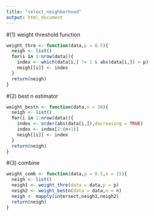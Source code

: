 ```yaml
---
title: "select_neighborhood"
output: html_document
---
```


#(1) weight threshold function
```r
weight_thre <- function(data,p = 0.5){
  neigh <- list()
  for(i in 1:nrow(data)){
    index <- which(data[i,] != 1 & abs(data[i,]) > p)
    neigh[[i]] <- index
  }
  return(neigh)
}
```

#(2) best n estimator
```r
weight_bestn <- function(data,n = 30){
  neigh <- list()
  for(i in 1:nrow(data)){
    index <- order(abs(data[i,]),decreasing = TRUE)
    index <- index[2:(n+1)]
    neigh[[i]] <- index
  }
  return(neigh)
}
```

#(3) combine
```r
weight_comb <- function(data,p = 0.5,n = 15){
  neigh <- list()
  neigh1 <- weight_thre(data = data,p = p)
  neigh2 <- weight_bestn(data = data,n = n)
  neigh <- mapply(intersect,neigh1,neigh2)
  return(neigh)  
}
```

